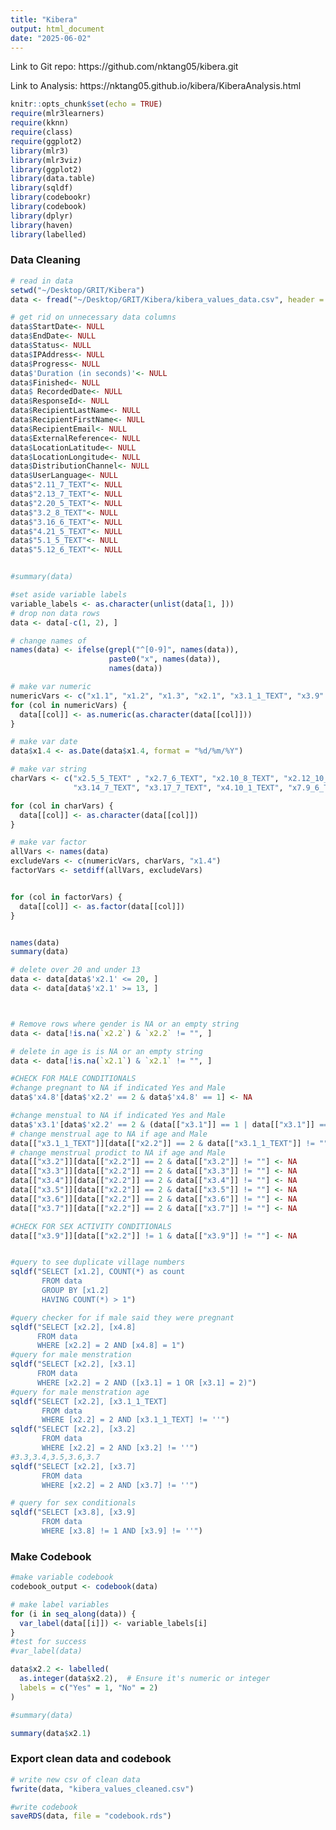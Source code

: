 ```yaml
---
title: "Kibera"
output: html_document
date: "2025-06-02"
---
```


Link to Git repo: https://github.com/nktang05/kibera.git

Link to Analysis: https://nktang05.github.io/kibera/KiberaAnalysis.html


```r
knitr::opts_chunk$set(echo = TRUE)
require(mlr3learners) 
require(kknn)  
require(class)
require(ggplot2)
library(mlr3)
library(mlr3viz)
library(ggplot2)
library(data.table)
library(sqldf)
library(codebookr)
library(codebook)
library(dplyr)
library(haven)
library(labelled)
```



### Data Cleaning

```r
# read in data
setwd("~/Desktop/GRIT/Kibera")
data <- fread("~/Desktop/GRIT/Kibera/kibera_values_data.csv", header = TRUE)

```


```r
# get rid on unnecessary data columns
data$StartDate<- NULL
data$EndDate<- NULL
data$Status<- NULL
data$IPAddress<- NULL
data$Progress<- NULL
data$'Duration (in seconds)'<- NULL
data$Finished<- NULL
data$ RecordedDate<- NULL
data$ResponseId<- NULL
data$RecipientLastName<- NULL
data$RecipientFirstName<- NULL
data$RecipientEmail<- NULL
data$ExternalReference<- NULL
data$LocationLatitude<- NULL
data$LocationLongitude<- NULL
data$DistributionChannel<- NULL
data$UserLanguage<- NULL
data$"2.11_7_TEXT"<- NULL
data$"2.13_7_TEXT"<- NULL
data$"2.20_5_TEXT"<- NULL
data$"3.2_8_TEXT"<- NULL
data$"3.16_6_TEXT"<- NULL
data$"4.21_5_TEXT"<- NULL
data$"5.1_5_TEXT"<- NULL
data$"5.12_6_TEXT"<- NULL


#summary(data)

#set aside variable labels
variable_labels <- as.character(unlist(data[1, ]))
# drop non data rows
data <- data[-c(1, 2), ]

# change names of 
names(data) <- ifelse(grepl("^[0-9]", names(data)),
                      paste0("x", names(data)),
                      names(data))

```




```r
# make var numeric
numericVars <- c("x1.1", "x1.2", "x1.3", "x2.1", "x3.1_1_TEXT", "x3.9" )
for (col in numericVars) {
  data[[col]] <- as.numeric(as.character(data[[col]]))
}

# make var date
data$x1.4 <- as.Date(data$x1.4, format = "%d/%m/%Y")

# make var string
charVars <- c("x2.5_5_TEXT" , "x2.7_6_TEXT", "x2.10_8_TEXT", "x2.12_10_TEXT", "x2.14_5_TEXT", "x2.16_7_TEXT", "x2.21_9_TEXT", "x3.3_7_TEXT", "x3.13_8_TEXT", 
              "x3.14_7_TEXT", "x3.17_7_TEXT", "x4.10_1_TEXT", "x7.9_6_TEXT") 

for (col in charVars) {
  data[[col]] <- as.character(data[[col]])
}

# make var factor
allVars <- names(data)
excludeVars <- c(numericVars, charVars, "x1.4")
factorVars <- setdiff(allVars, excludeVars)


for (col in factorVars) {
  data[[col]] <- as.factor(data[[col]])
}


names(data)
summary(data)
```

```r
# delete over 20 and under 13
data <- data[data$'x2.1' <= 20, ]
data <- data[data$'x2.1' >= 13, ]



# Remove rows where gender is NA or an empty string
data <- data[!is.na(`x2.2`) & `x2.2` != "", ]

# delete in age is is NA or an empty string
data <- data[!is.na(`x2.1`) & `x2.1` != "", ]


```


```r
#CHECK FOR MALE CONDITIONALS
#change pregnant to NA if indicated Yes and Male
data$'x4.8'[data$'x2.2' == 2 & data$'x4.8' == 1] <- NA

#change menstual to NA if indicated Yes and Male
data$'x3.1'[data$'x2.2' == 2 & (data[["x3.1"]] == 1 | data[["x3.1"]] == 2)] <- NA
# change menstrual age to NA if age and Male
data[["x3.1_1_TEXT"]][data[["x2.2"]] == 2 & data[["x3.1_1_TEXT"]] != ""] <- NA
# change menstrual prodict to NA if age and Male
data[["x3.2"]][data[["x2.2"]] == 2 & data[["x3.2"]] != ""] <- NA
data[["x3.3"]][data[["x2.2"]] == 2 & data[["x3.3"]] != ""] <- NA
data[["x3.4"]][data[["x2.2"]] == 2 & data[["x3.4"]] != ""] <- NA
data[["x3.5"]][data[["x2.2"]] == 2 & data[["x3.5"]] != ""] <- NA
data[["x3.6"]][data[["x2.2"]] == 2 & data[["x3.6"]] != ""] <- NA
data[["x3.7"]][data[["x2.2"]] == 2 & data[["x3.7"]] != ""] <- NA
```

```r
#CHECK FOR SEX ACTIVITY CONDITIONALS
data[["x3.9"]][data[["x2.2"]] != 1 & data[["x3.9"]] != ""] <- NA



```


```r
#query to see duplicate village numbers
sqldf("SELECT [x1.2], COUNT(*) as count 
       FROM data 
       GROUP BY [x1.2] 
       HAVING COUNT(*) > 1")
```


```r
#query checker for if male said they were pregnant
sqldf("SELECT [x2.2], [x4.8] 
      FROM data 
      WHERE [x2.2] = 2 AND [x4.8] = 1")
#query for male menstration
sqldf("SELECT [x2.2], [x3.1] 
      FROM data 
      WHERE [x2.2] = 2 AND ([x3.1] = 1 OR [x3.1] = 2)")
#query for male menstration age
sqldf("SELECT [x2.2], [x3.1_1_TEXT]
       FROM data 
       WHERE [x2.2] = 2 AND [x3.1_1_TEXT] != ''")
sqldf("SELECT [x2.2], [x3.2]
       FROM data 
       WHERE [x2.2] = 2 AND [x3.2] != ''")
#3.3,3.4,3.5,3.6,3.7
sqldf("SELECT [x2.2], [x3.7]
       FROM data 
       WHERE [x2.2] = 2 AND [x3.7] != ''")


```
```r
# query for sex conditionals
sqldf("SELECT [x3.8], [x3.9]
       FROM data 
       WHERE [x3.8] != 1 AND [x3.9] != ''")

```
### Make Codebook


```r
#make variable codebook
codebook_output <- codebook(data)

# make label variables
for (i in seq_along(data)) {
  var_label(data[[i]]) <- variable_labels[i]
}
#test for success
#var_label(data)
```

```r
data$x2.2 <- labelled(
  as.integer(data$x2.2),  # Ensure it's numeric or integer
  labels = c("Yes" = 1, "No" = 2)
)
```

```r
#summary(data)

summary(data$x2.1)
```

### Export clean data and codebook
```r
# write new csv of clean data
fwrite(data, "kibera_values_cleaned.csv")

#write codebook
saveRDS(data, file = "codebook.rds")
```

